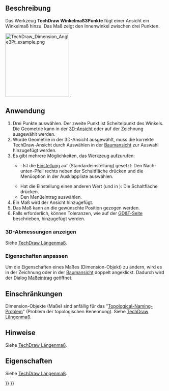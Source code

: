 <languages/>

{{Docnav/de
|[[TechDraw_AngleDimension/de|Winkelmaß]]
|[[TechDraw_AreaDimension/de|Flächenmaß]]
|[[TechDraw_Workbench/de|TechDraw]]
|IconL=TechDraw_AngleDimension.svg
|IconR=TechDraw_AreaDimension.svg
|IconC=Workbench_TechDraw.svg
}}

{{GuiCommand/de
|Name=TechDraw 3PtAngleDimension
|Name/de=TechDraw Winkelmaß3Punkte
|MenuLocation=TechDraw→ Maßeinträge → Winkelmaß über 3 Punkte einfügen
|Workbenches=[[TechDraw_Workbench/de|TechDraw]]
|Version=0.18
|SeeAlso=[[TechDraw_AngleDimension/de|TechDraw Winkelmaß]]
}}

<span id="Description"></span>
==Beschreibung==

Das Werkzeug '''TechDraw Winkelmaß3Punkte''' fügt einer Ansicht ein Winkelmaß hinzu. Das Maß zeigt den Innenwinkel zwischen drei Punkten.

[[Image:TechDraw_Dimension_Angle3Pt_example.png|200px]]
{{Caption|Messen des Winkels zwischen drei Punkten}}.

<span id="Usage"></span>
==Anwendung==

# Drei Punkte auswählen. Der zweite Punkt ist Scheitelpunkt des Winkels. Die Geometrie kann in der [[3D_View/de|3D-Ansicht]] oder auf der Zeichnung ausgewählt werden.
# Wurde Geometrie in der 3D-Ansicht ausgewählt, muss die korrekte TechDraw-Ansicht durch Auswählen in der [[Tree_View/de|Baumansicht]] zur Auswahl hinzugefügt werden.
# Es gibt mehrere Möglichkeiten, das Werkzeug aufzurufen:
#* {{Version/de|1.0}}: Ist die [[TechDraw_Preferences/de#Maßeinträge|Einstellung]] {{MenuCommand|Maß-Werkzeuge}} auf {{Value|Einzelnes Werkzeug}} (Standardeinstellung) gesetzt: Den Nach-unten-Pfeil rechts neben der Schaltfläche {{Button|[[Image:TechDraw_Dimension.svg||x16px]] [[Image:Toolbar_flyout_arrow.svg|x16px]]}} drücken und die Menüoption {{MenuCommand|[[Image:TechDraw_3PtAngleDimension.svg|16px]] Winkelmaß über 3 Punkte einfügen}} in der Ausklappliste auswählen.
#* Hat die Einstellung einen anderen Wert (und in {{VersionMinus/de|0.21}}): Die Schaltfläche {{Button|[[Image:TechDraw_3PtAngleDimension.svg|16px]] [[TechDraw_3PtAngleDimension/de|Winkelmaß über 3 Punkte einfügen]]}} drücken.
#* Den Menüeintrag {{MenuCommand|TechDraw → Maßeinträge → [[Image:TechDraw_3PtAngleDimension.svg|16px]] Winkelmaß über 3 Punkte einfügen}} auswählen.
# Ein Maß wird der Ansicht hinzugefügt.
# Das Maß kann an die gewünschte Position gezogen werden.
# Falls erforderlich, können Toleranzen, wie auf der [[TechDraw_Geometric_dimensioning_and_tolerancing/de#Toleranzen|GD&T-Seite]] beschrieben, hinzugefügt werden.

<span id="Display_3D_measurement"></span>
===3D-Abmessungen anzeigen===

Siehe [[TechDraw_LengthDimension/de#3D-Abmessungen anzeigen|TechDraw Längenmaß]].

<span id="Change_properties"></span>
===Eigenschaften anpassen===

Um die Eigenschaften eines Maßes (Dimension-Objekt) zu ändern, wird es in der Zeichnung oder in der [[Tree_view/de|Baumansicht]] doppelt angeklickt. Dadurch wird der Dialog [[TechDraw_LengthDimension/de#Dialog Maßeintrag|Maßeintrag]] geöffnet.

<span id="Limitations"></span>
== Einschränkungen ==

Dimension-Objekte (Maße) sind anfällig für das "[[topological_naming_problem/de|Topological-Naming-Problem]]" (Problem der topologischen Benennung). Siehe [[TechDraw_LengthDimension/de|TechDraw Längenmaß]].

<span id="Notes"></span>
==Hinweise==

Siehe [[TechDraw_LengthDimension/de#Hinweise|TechDraw Längenmaß]].

<span id="Properties"></span>
==Eigenschaften==

Siehe [[TechDraw_LengthDimension/de#Eigenschaften|TechDraw Längenmaß]].


{{Docnav/de
|[[TechDraw_AngleDimension/de|Winkelmaß]]
|[[TechDraw_AreaDimension/de|Flächenmaß]]
|[[TechDraw_Workbench/de|TechDraw]]
|IconL=TechDraw_AngleDimension.svg
|IconR=TechDraw_AreaDimension.svg
|IconC=Workbench_TechDraw.svg
}}

{{TechDraw_Tools_navi{{#translation:}}}}
{{Userdocnavi{{#translation:}}}}